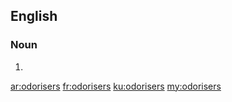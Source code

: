 ==English==

===Noun===
{{head|en|noun plural form}}

# {{plural of|odoriser|lang=en}}

[[ar:odorisers]]
[[fr:odorisers]]
[[ku:odorisers]]
[[my:odorisers]]